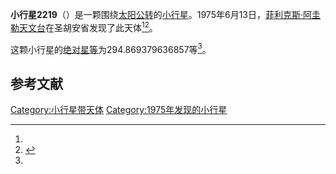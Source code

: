 {{Infobox planet
| bgcolour = #FFFFC0
| name = 2219 Mannucci
| symbol = 
| image = 
| caption = 
| discovery = yes
| discovery_ref = 
| discoverer = [[菲利克斯·阿圭勒天文台|菲利克斯·阿圭勒天文台]]
| discovery_site = [[圣胡安省|圣胡安省]] 
| discovered = 1975年6月13日
| designations = yes
| mp_name = 
| named_after = 
| alt_names = 1975 LU/ 1931 TJ3 / 1936 OK / 1948 TM / 1952 JC / 1965 VE / 1965 WX / 1971 UM3 / 1974 HD
| mp_category = [[主带小行星|主带小行星]]
| orbit_ref = <ref name="a">[http://ssd.jpl.nasa.gov/sbdb.cgi?sstr=2219 2219 Mannucci] {{Wayback|url=http://ssd.jpl.nasa.gov/sbdb.cgi?sstr=2219 |date=20210717072642 }}，小行星數據庫瀏覽器（JPL Small-Body Database Browser）－[[美国国家航空航天局|美国国家航空航天局]]喷气推进实验室</ref>
| epoch = 2456400.5 (2013年4月18日更新)
| aphelion = {{convert|3.528021508637329|AU|km|3|abbr=on|lk=out}}
| perihelion = {{convert|2.772767833340565|AU|km|3|abbr=on}}
| semimajor = {{convert|3.150394670988947|AU|km|3|abbr=on}}
| eccentricity = 0.119866517
| period = 2042.42385 [[日|日]]<br />5.59[[儒略年|儒略年]]
| avg_speed = 
| inclination = 7.58527477878411
| asc_node = 72.58931227127674
| mean_anomaly = 
| arg_peri = 294.869379636857
| satellites = 
| physical_characteristics = yes
| dimensions = 
| mass = 
| density = 
| surface_grav = 
| escape_velocity = 
| sidereal_day = 
| axial_tilt = 
| pole_ecliptic_lat = 
| pole_ecliptic_lon = 
| albedo = 
| temperatures= 
| temp_name1 = 
| mean_temp_1 = 
| max_temp_1 = 
| temp_name2 = 
| max_temp_2 = 
| spectral_type = 
| abs_magnitude = 294.869379636857
}}

'''小行星2219'''（{{lang-en|2219 Mannucci}}）是一颗围绕[[太阳|太阳]][[公转|公转]]的[[小行星|小行星]]。1975年6月13日，[[菲利克斯·阿圭勒天文台|菲利克斯·阿圭勒天文台]]在圣胡安省发现了此天体<ref name="a" /><ref>{{cite news|title=小行星列表|url=http://cfa-www.harvard.edu/iau/lists/NumberedMPs.txt|accessdate=2013-07-08|newspaper=哈佛大学|archive-date=2008-05-17|archive-url=https://web.archive.org/web/20080517010638/http://cfa-www.harvard.edu/iau/lists/NumberedMPs.txt|dead-url=no}}</ref>。

这颗小行星的[[绝对星等|绝对星等]]为294.869379636857等<ref name="a" />。

==参考文献==
{{reflist}}
{{Minor Planet Number|[[小行星2218|小行星2218]]|[[小行星2220|小行星2220]]}}

{{小天体}}

[[Category:小行星带天体|Category:小行星带天体]]
[[Category:1975年发现的小行星|Category:1975年发现的小行星]]

{{asteroid-stub}}